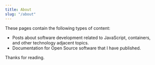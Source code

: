 ```yaml
---
title: About
slug: "/about"
---
```


These pages contain the following types of content:

* Posts about software development related to JavaScript, containers, and other technology adjacent topics.
* Documentation for Open Source software that I have published.

Thanks for reading.
